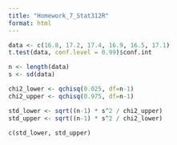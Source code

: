 ```yaml
---
title: "Homework_7_Stat312R"
format: html
---
```


```r
data <- c(16.8, 17.2, 17.4, 16.9, 16.5, 17.1)
t.test(data, conf.level = 0.99)$conf.int
```

```r
n <- length(data)
s <- sd(data)

chi2_lower <- qchisq(0.025, df=n-1)
chi2_upper <- qchisq(0.975, df=n-1)

std_lower <- sqrt((n-1) * s^2 / chi2_upper)
std_upper <- sqrt((n-1) * s^2 / chi2_lower)

c(std_lower, std_upper)

```